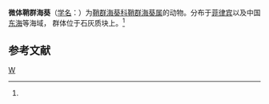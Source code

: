 {{Speciesbox 
| taxon = Epizoanthus illoricatus
| authority =  (Tischbierk, 1930)<ref name='id9845'>{{cite web| url =http://www.bioinfo.cn/db05/BjdwSpecies.php?action=view&id=9845| title =微体鞘群海葵| work =《中国动物物种编目数据库》| publisher =中国科学院微生物研究所| author =中国科学院动物研究所| accessdate =2009-04-16| deadurl =yes| archiveurl =https://web.archive.org/web/20160305012328/http://www.bioinfo.cn/db05/BjdwSpecies.php?action=view&id=9845| archivedate =2016-03-05}}</ref>
}}

'''微体鞘群海葵'''（[[学名|学名]]：{{lang|la|''Epizoanthus illoricatus''}}）为[[鞘群海葵科|鞘群海葵科]][[鞘群海葵属|鞘群海葵属]]的动物。分布于[[菲律宾|菲律宾]]以及中国[[东海|东海]]等海域， 群体位于石灰质块上。<ref name='id9845'/>

== 参考文献 ==
{{reflist}}

{{Wikispecies|Epizoanthus illoricatus}}
{{Taxonbar|from=Q3950171}}

[[Category:鞘群海葵属|W]]


{{Cnidarian-stub}}